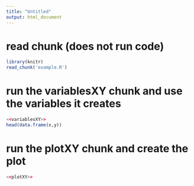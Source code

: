 ```yaml
---
title: "Untitled"
output: html_document
---
```


# read chunk (does not run code)
```r
library(knitr)
read_chunk('example.R')
```

# run the variablesXY chunk and use the variables it creates
```r
<<variablesXY>>
head(data.frame(x,y))

```

# run the plotXY chunk and create the plot
```r
<<plotXY>>
```